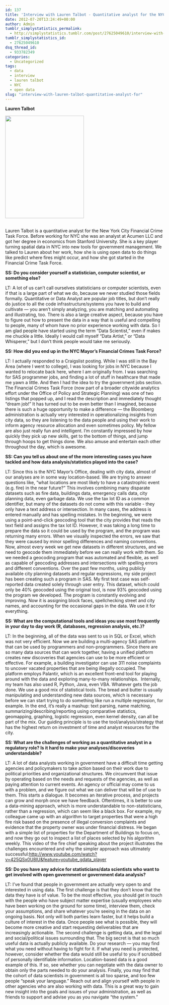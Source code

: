 ```yaml
---
id: 137
title: 'Interview with Lauren Talbot - Quantitative analyst for the NYC Financial Crime Task Force'
date: 2012-07-20T13:24:49+00:00
author: Admin
tumblr_simplystatistics_permalink:
  - http://simplystatistics.tumblr.com/post/27625049610/interview-with-lauren-talbot-quantitative-analyst-for
tumblr_simplystatistics_id:
  - 27625049610
dsq_thread_id:
  - 933782349
categories:
  - Uncategorized
tags:
  - data
  - interview
  - lauren talbot
  - NYC
  - open data
slug: "interview-with-lauren-talbot-quantitative-analyst-for"
---
```

<div class="im">
  <p>
    <strong>Lauren Talbot</strong>
  </p>
  
  <p>
    <img height="325" src="http://biostat.jhsph.edu/~jleek/lauren.png" width="250" />
  </p>
  
  <p>
    <strong><br /></strong>Lauren Talbot is a quantitative analyst for the New York City Financial Crime Task Force. Before working for NYC she was an analyst at Acumen LLC and got her degree in economics from Stanford University. She is a key player turning spatial data in NYC into new tools for government management. We talked to Lauren about her work, how she is using open data to do things like predict where fires might occur, and how she got started in the Financial Crime Task Force. 
  </p>
  
  <p>
    <strong>SS: Do you consider yourself a statistician, computer scientist, or something else?</strong>
  </p>
</div>

LT: A lot of us can&#8217;t call ourselves statisticians or computer scientists, even if that is a large part of what we do, because we never studied those fields formally. Quantitative or Data Analyst are popular job titles, but don&#8217;t really do justice to all the code infrastructure/systems you have to build and cultivate &#8212; you aren&#8217;t simply analyzing, you are matching and automating and illustrating, too. There is also a large creative aspect, because you have to figure out how to present the data in a way that is useful and compelling to people, many of whom have no prior experience working with data. So I am glad people have started using the term &#8220;Data Scientist,&#8221; even if makes me chuckle a little. Ideally I would call myself &#8220;Data Artist,&#8221; or &#8220;Data Whisperer,&#8221; but I don&#8217;t think people would take me seriously.

**SS: How did you end up in the NYC Mayor&#8217;s Financial Crimes Task Force?**

LT: I actually responded to a Craigslist posting. While I was still in the Bay Area (where I went to college), I was looking for jobs in NYC because I wanted to relocate back here, where I am originally from. I was searching for SAS programmer jobs, and finding a lot of stuff in healthcare that made me yawn a little. And then I had the idea to try the government jobs section. The Financial Crimes Task Force (now part of a broader citywide analytics effort under the Office of Policy and Strategic Planning) was one of two listings that popped up, and I read the description and immediately thought &#8220;dream job!&#8221; It has turned out to be even better than I imagined, because there is such a huge opportunity to make a difference &#8212; the Bloomberg administration is actually very interested in operationalizing insights from city data, so they are listening to the data people and using their work to inform agency resource allocation and even sometimes policy. My fellow are also just really fun and intelligent. I&#8217;m constantly impressed by how quickly they pick up new skills, get to the bottom of things, and jump through hoops to get things done. We also amuse and entertain each other throughout the day, which is awesome. 

<div class="im">
  <p>
    <strong>SS: Can you tell us about one of the more interesting cases you have tackled and how data analysis/statistics played into the case?</strong>
  </p>
</div>

LT: Since this is the NYC Mayor&#8217;s Office, dealing with city data, almost of our analyses are in some way location-based. We are trying to answer questions like, &#8220;what locations are most likely to have a catastrophic event (e.g. fire) in the near future?&#8221; This involves combining many disparate datasets such as fire data, buildings data, emergency calls data, city planning data, even garbage data. We use the tax lot ID as a common identifier, but many of the datasets do not come with this variable - they only have a text address or intersection. In many cases, the address is entered manually and has spelling mistakes. In the beginning, we were using a point-and-click geocoding tool that the city provides that reads the text field and assigns the tax lot ID. However, it was taking a long time to prepare the data so it could be used by the program, and the program was returning many errors. When we visually inspected the errors, we saw that they were caused by minor spelling differences and naming conventions. Now, almost every week we get new datasets in different structures, and we need to geocode them immediately before we can really work with them. So we needed a geocoding program that was automated and flexible, as well as capable of geocoding addresses and intersections with spelling errors and different conventions. Over the past few months, using publicly available city planning datasets and regular expressions, my side project has been creating such a program in SAS. My first test case was self-reported data created solely through user entry. This dataset, which could only be 40% geocoded using the original tool, is now 93% geocoded using the program we developed. The program is constantly evolving and improving. Now it is assigning block faces, spellchecking street and city names, and accounting for the occasional gaps in the data. We use it for everything.

<div class="im">
  <p>
    <strong>SS: What are the computational tools and ideas you use most frequently in your day to day work (R, databases, regression analysis, etc.)?</strong>
  </p>
</div>

LT: In the beginning, all of the data was sent to us in SQL or Excel, which was not very efficient. Now we are building a multi-agency SAS platform that can be used by programmers and non-programmers. Since there are so many data sources that can work together, having a unified platform creates new discoveries that agencies can use to be more efficient or effective. For example, a building investigator can use 311 noise complaints to uncover vacated properties that are being illegally occupied. The platform employs Palantir, which is an excellent front-end tool for playing around with the data and exploring many-to-many relationships.  Internally, my team has also used R, Python, Java, even VBA. Whatever gets the job done. We use a good mix of statistical tools. The bread and butter is usually manipulating and understanding new data sources, which is necessary before we can start trying to do something like run a multiple regression, for example. In the end, it&#8217;s really a mashup: text parsing, name matching, summarizing/describing/reporting using comparative statistics, geomapping, graphing, logistic regression, even kernel density, can all be part of the mix. Our guiding principle is to use the tool/analysis/strategy that has the highest return on investment of time and analyst resources for the city.

<div class="im">
  <p>
    <strong>SS: What are the challenges of working as a quantitative analyst in a regulatory role? Is it hard to make your analyses/discoveries understandable?</strong>
  </p>
</div>

LT: A lot of data analysts working in government have a difficult time getting agencies and policymakers to take action based on their work due to political priorities and organizational structures. We circumvent that issue by operating based on the needs and requests of the agencies, as well as paying attention to current events. An agency or official may come to us with a problem, and we figure out what we can deliver that will be of use to them. This starts a dialogue. It becomes an iterative process, and projects can grow and morph once we have feedback. Oftentimes, it is better to use a data-mining approach, which is more understandable to non-statisticians, rather than a regression, which can seem like a black box. For example, my colleague came up with an algorithm to target properties that were a high fire risk based on the presence of illegal conversion complaints and evidence that the property owner was under financial distress. He began with a simple list of properties for the Department of Buildings to focus on, and now they go out to inspect a list of places selected by his algorithm weekly. This video of the fire chief speaking about the project illustrates the challenges encountered and why the simpler approach was ultimately successful:<a href="http://www.youtube.com/watch?v=425QSx0U8lU&feature=youtube_gdata_player" target="_blank"><a href="http://www.youtube.com/watch?v=425QSx0U8lU&feature=youtube_gdata_player" target="_blank">http://www.youtube.com/watch?v=425QSx0U8lU&feature=youtube_gdata_player</a></a>

<div class="im">
  <p>
    <strong>SS: Do you have any advice for statisticians/data scientists who want to get involved with open government or government data analysis?</strong>
  </p>
</div>

LT: I&#8217;ve found that people in government are actually very open to and interested in using data. The first challenge is that they don&#8217;t know that the data they have is of value. To be the most effective, you should get in touch with the people who have subject matter expertise (usually employees who have been working on the ground for some time), interview them, check your assumptions, and share whatever you&#8217;re seeing in the data on an ongoing basis. Not only will both parties learn faster, but it helps build a culture of interest in the data. Once people see what is possible, they will become more creative and start requesting deliverables that are increasingly actionable. The second challenge is getting data, and the legal and social/political issues surrounding that. The big secret is that so much useful data is actually publicly available. Do your research &#8212; you may find what you need without having to fight for it. If what you need is protected, however, consider whether the data would still be useful to you if scrubbed of personally identifiable information. Location-based data is a good example of this. If so, see whether you can negotiate with the data owner to obtain only the parts needed to do your analysis. Finally, you may find that the cohort of data scientists in government is all too sparse, and too few people &#8220;speak your language.&#8221; Reach out and align yourself with people in other agencies who are also working with data. This is a great way to gain new insight into the goals and issues of your administration, as well as friends to support and advise you as you navigate &#8220;the system.&#8221;
